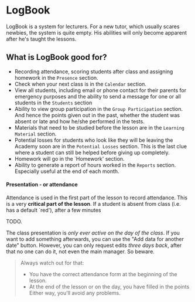 # LogBook

LogBook is a system for lecturers. For a new tutor, which usually scares newbies, the system is quite empty. His abilities will only become apparent after he's taught the lessons.

## What is LogBook good for?
* Recording attendance, scoring students after class and assigning homework in the `Presence` section. 
* Check when your next class is in the `Calendar` section.
* View all students, including email or phone contact for their parents for emergency purposes and the ability to send a message for one or all students in the `Students` section
* Ability to view group participation in the `Group Participation` section. And hence the points given out in the past, whether the student was absent or late and how he/she performed in the tests.
* Materials that need to be studied before the lesson are in the `Learning Material` section.
* Potential losses for students who look like they will be leaving the Academy soon are in the `Potential Losses` section. This is the last clue where a student can still be helped before giving up completely.
* Homework will go in the `Homework' section.
* Ability to generate a report of hours worked in the `Reports` section. Especially useful at the end of each month.

#### Presentation - or attendance
Attendance is used in the first part of the lesson to record attendance. This is a very **critical part of the lesson**. If a student is absent from class (i.e. has a default `red'), after a few minutes 

TODO.

The class presentation is *only ever active on the day of the class*. If you want to add something afterwards, you can use the "Add data for another date" button. However, you can only request edits *three days back*, after that no one can do it, not even the main manager. So beware.

> Always watch out for that:
> * You have the correct attendance form at the beginning of the lesson.
> * At the end of the lesson or on the day, you have filled in the points
> Either way, you'll avoid any problems.
